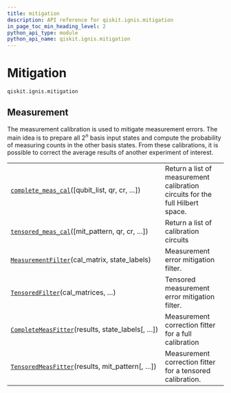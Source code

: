 ```yaml
---
title: mitigation
description: API reference for qiskit.ignis.mitigation
in_page_toc_min_heading_level: 2
python_api_type: module
python_api_name: qiskit.ignis.mitigation
---
```


<span id="module-qiskit.ignis.mitigation" />

<span id="qiskit-ignis-mitigation" />

# Mitigation

`qiskit.ignis.mitigation`

## Measurement

The measurement calibration is used to mitigate measurement errors. The main idea is to prepare all $2^n$ basis input states and compute the probability of measuring counts in the other basis states. From these calibrations, it is possible to correct the average results of another experiment of interest.

|                                                                                                                                               |                                                                               |
| --------------------------------------------------------------------------------------------------------------------------------------------- | ----------------------------------------------------------------------------- |
| [`complete_meas_cal`](qiskit.ignis.mitigation.complete_meas_cal "qiskit.ignis.mitigation.complete_meas_cal")(\[qubit\_list, qr, cr, …])       | Return a list of measurement calibration circuits for the full Hilbert space. |
| [`tensored_meas_cal`](qiskit.ignis.mitigation.tensored_meas_cal "qiskit.ignis.mitigation.tensored_meas_cal")(\[mit\_pattern, qr, cr, …])      | Return a list of calibration circuits                                         |
| [`MeasurementFilter`](qiskit.ignis.mitigation.MeasurementFilter "qiskit.ignis.mitigation.MeasurementFilter")(cal\_matrix, state\_labels)      | Measurement error mitigation filter.                                          |
| [`TensoredFilter`](qiskit.ignis.mitigation.TensoredFilter "qiskit.ignis.mitigation.TensoredFilter")(cal\_matrices, …)                         | Tensored measurement error mitigation filter.                                 |
| [`CompleteMeasFitter`](qiskit.ignis.mitigation.CompleteMeasFitter "qiskit.ignis.mitigation.CompleteMeasFitter")(results, state\_labels\[, …]) | Measurement correction fitter for a full calibration                          |
| [`TensoredMeasFitter`](qiskit.ignis.mitigation.TensoredMeasFitter "qiskit.ignis.mitigation.TensoredMeasFitter")(results, mit\_pattern\[, …])  | Measurement correction fitter for a tensored calibration.                     |


